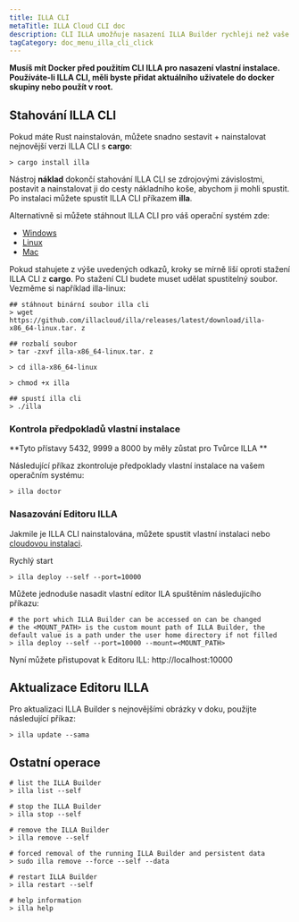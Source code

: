 ```yaml
---
title: ILLA CLI
metaTitle: ILLA Cloud CLI doc
description: CLI ILLA umožňuje nasazení ILLA Builder rychleji než vaše představivost.
tagCategory: doc_menu_illa_cli_click
---
```


**Musíš mít Docker před použitím CLI ILLA pro nasazení vlastní instalace. Používáte-li ILLA CLI, měli byste přidat aktuálního uživatele do docker skupiny nebo použít v root.**

## Stahování ILLA CLI

Pokud máte Rust nainstalován, můžete snadno sestavit + nainstalovat nejnovější verzi ILLA CLI s **cargo**:

```
> cargo install illa
```

Nástroj **náklad** dokončí stahování ILLA CLI se zdrojovými závislostmi, postavit a nainstalovat ji do cesty nákladního koše, abychom ji mohli spustit.
Po instalaci můžete spustit ILLA CLI příkazem **illa**.

Alternativně si můžete stáhnout ILLA CLI pro váš operační systém zde:

-   [Windows](https://github.com/illacloud/illa/releases/latest/download/illa-x86_64-win.zip)
-   [Linux](https://github.com/illacloud/illa/releases/latest/download/illa-x86_64-linux.tar.gz)
-   [Mac](https://github.com/illacloud/illa/releases/latest/download/illa-x86_64-macos.tar.gz)

Pokud stahujete z výše uvedených odkazů, kroky se mírně liší oproti stažení ILLA CLI z **cargo**. Po stažení CLI budete muset udělat spustitelný soubor. Vezměme si například illa-linux:

```
## stáhnout binární soubor illa cli
> wget https://github.com/illacloud/illa/releases/latest/download/illa-x86_64-linux.tar. z

## rozbalí soubor
> tar -zxvf illa-x86_64-linux.tar. z

> cd illa-x86_64-linux

> chmod +x illa

## spustí illa cli
> ./illa

```

### Kontrola předpokladů vlastní instalace

**Tyto přístavy 5432, 9999 a 8000 by měly zůstat pro Tvůrce ILLA **

Následující příkaz zkontroluje předpoklady vlastní instalace na vašem operačním systému:

```
> illa doctor
```

### Nasazování Editoru ILLA

Jakmile je ILLA CLI nainstalována, můžete spustit vlastní instalaci nebo [cloudovou instalaci](https://cloud.illacloud.com/).

Rychlý start

```
> illa deploy --self --port=10000
```

Můžete jednoduše nasadit vlastní editor ILA spuštěním následujícího příkazu:

```
# the port which ILLA Builder can be accessed on can be changed
# the <MOUNT_PATH> is the custom mount path of ILLA Builder, the default value is a path under the user home directory if not filled
> illa deploy --self --port=10000 --mount=<MOUNT_PATH>
```

Nyní můžete přistupovat k Editoru ILL: http://localhost:10000

## Aktualizace Editoru ILLA

Pro aktualizaci ILLA Builder s nejnovějšími obrázky v doku, použijte následující příkaz:

```
> illa update --sama
```

## Ostatní operace

```
# list the ILLA Builder
> illa list --self

# stop the ILLA Builder
> illa stop --self

# remove the ILLA Builder
> illa remove --self

# forced removal of the running ILLA Builder and persistent data
> sudo illa remove --force --self --data

# restart ILLA Builder
> illa restart --self

# help information
> illa help
```
